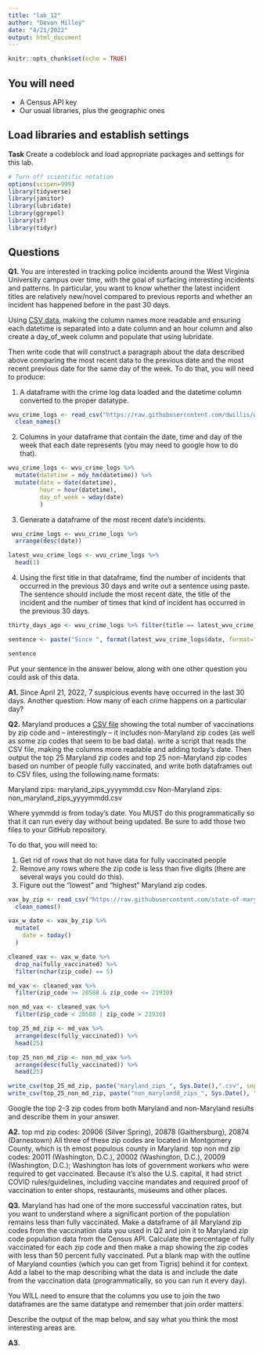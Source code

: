 ```yaml
---
title: "lab_12"
author: "Devon Milley"
date: "4/21/2022"
output: html_document
---
```


```r
knitr::opts_chunk$set(echo = TRUE)
```

## You will need

* A Census API key
* Our usual libraries, plus the geographic ones

## Load libraries and establish settings

**Task** Create a codeblock and load appropriate packages and settings for this lab.

```r
# Turn off scientific notation
options(scipen=999)
library(tidyverse)
library(janitor)
library(lubridate)
library(ggrepel)
library(sf)
library(tidyr)
```

## Questions

**Q1.** You are interested in tracking police incidents around the West Virginia University campus over time, with the goal of surfacing interesting incidents and patterns. In particular, you want to know whether the latest incident titles are relatively new/novel compared to previous reports and whether an incident has happened before in the past 30 days.

Using [CSV data](https://raw.githubusercontent.com/dwillis/wvu-projects/master/crime-log/crime_log.csv), making the column names more readable and ensuring each datetime is separated into a date column and an hour column and also create a day_of_week column and populate that using lubridate.

Then write code that will construct a paragraph about the data described above comparing the most recent data to the previous date and the most recent previous date for the same day of the week. To do that, you will need to produce:

1. A dataframe with the crime log data loaded and the datetime column converted to the proper datatype.
```r
wvu_crime_logs <- read_csv("https://raw.githubusercontent.com/dwillis/wvu-projects/master/crime-log/crime_log.csv") %>% 
  clean_names()
```
2. Columns in your dataframe that contain the date, time and day of the week that each date represents (you may need to google how to do that).
```r
wvu_crime_logs <- wvu_crime_logs %>% 
  mutate(datetime = mdy_hm(datetime)) %>% 
  mutate(date = date(datetime),
         hour = hour(datetime),
         day_of_week = wday(date)
         )

```
3. Generate a dataframe of the most recent date's incidents.
```r
 wvu_crime_logs <- wvu_crime_logs %>% 
  arrange(desc(date))

latest_wvu_crime_logs <- wvu_crime_logs %>% 
  head(1)
```

4. Using the first title in that dataframe, find the number of incidents that occurred in the previous 30 days and write out a sentence using paste. The sentence should include the most recent date, the title of the incident and the number of times that kind of incident has occurred in the previous 30 days.
```r
thirty_days_ago <- wvu_crime_logs %>% filter(title == latest_wvu_crime_logs$title & date >= latest_wvu_crime_logs$date - 29)
```


```r
sentence <- paste("Since ", format(latest_wvu_crime_logs$date, format="%B %d, %Y"), ", ", nrow(thirty_days_ago), " ", tolower(latest_wvu_crime_logs$title), "s have occurred in the last 30 days.", sep="")

sentence
```
 

Put your sentence in the answer below, along with one other question you could ask of this data.

**A1.** Since April 21, 2022, 7 suspicious events have occurred in the last 30 days. 
Another question: How many of each crime happens on a particular day?

**Q2.** Maryland produces a [CSV file](https://raw.githubusercontent.com/state-of-maryland/VaccineCSVs/master/Vax_ZIP_CODE_FirstSecondSingle_Totals_Raw.csv) showing the total number of vaccinations by zip code and -- interestingly -- it includes non-Maryland zip codes (as well as some zip codes that seem to be bad data). write a script that reads the CSV file, making the columns more readable and adding today's date. Then output the top 25 Maryland zip codes and top 25 non-Maryland zip codes based on number of people fully vaccinated, and write both dataframes out to CSV files, using the following name formats:

Maryland zips: maryland_zips_yyyymmdd.csv
Non-Maryland zips: non_maryland_zips_yyyymmdd.csv

Where yymmdd is from today's date. You MUST do this programmatically so that it can run every day without being updated. Be sure to add those two files to your GitHub repository.

To do that, you will need to:

1. Get rid of rows that do not have data for fully vaccinated people
2. Remove any rows where the zip code is less than five digits (there are several ways you could do this).
3. Figure out the "lowest" and "highest" Maryland zip codes.

```r
vax_by_zip <- read_csv("https://raw.githubusercontent.com/state-of-maryland/VaccineCSVs/master/Vax_ZIP_CODE_FirstSecondSingle_Totals_Raw.csv") %>% 
  clean_names()
```

```r
vax_w_date <- vax_by_zip %>% 
  mutate(
    date = today()
  )
```

```r
cleaned_vax <- vax_w_date %>% 
  drop_na(fully_vaccinated) %>% 
  filter(nchar(zip_code) == 5)

```

```r
md_vax <- cleaned_vax %>% 
  filter(zip_code >= 20588 & zip_code <= 21930)

non_md_vax <- cleaned_vax %>% 
  filter(zip_code < 20588 | zip_code > 21930)

top_25_md_zip <- md_vax %>% 
  arrange(desc(fully_vaccinated)) %>% 
  head(25)

top_25_non_md_zip <- non_md_vax %>% 
  arrange(desc(fully_vaccinated)) %>% 
  head(25)
```

```r
write_csv(top_25_md_zip, paste("maryland_zips_", Sys.Date(),".csv", sep=""))
write_csv(top_25_non_md_zip, paste("non_marylandd_zips_", Sys.Date(), ".csv", sep=""))

```
 

Google the top 2-3 zip codes from both Maryland and non-Maryland results and describe them in your answer.

**A2.** top md zip codes: 20906 (Silver Spring), 20878 (Gaithersburg), 20874 (Darnestown) All three of these zip codes are located in Montgomery County, which is th emost populous county in Maryland.
top non md zip codes: 20011 (Washington, D.C.), 20002 (Washington, D.C.), 20009 (Washington, D.C.); Washington has lots of government workers who were required to get vaccinated. Because it's also the U.S. capital, it had strict COVID rules/guidelines, including vaccine mandates and required proof of vaccination to enter shops, restaurants, museums and other places.

**Q3.** Maryland has had one of the more successful vaccination rates, but you want to understand where a significant portion of the population remains less than fully vaccinated. Make a dataframe of all Maryland zip codes from the vaccination data you used in Q2 and join it to Maryland zip code population data from the Census API. Calculate the percentage of fully vaccinated for each zip code and then make a map showing the zip codes with less than 50 percent fully vaccinated. Put a blank map with the outline of Maryland counties (which you can get from Tigris) behind it for context. Add a label to the map describing what the data is and include the date from the vaccination data (programmatically, so you can run it every day).

You WILL need to ensure that the columns you use to join the two dataframes are the same datatype and remember that join order matters.

Describe the output of the map below, and say what you think the most interesting areas are.

**A3.**

```r
```
